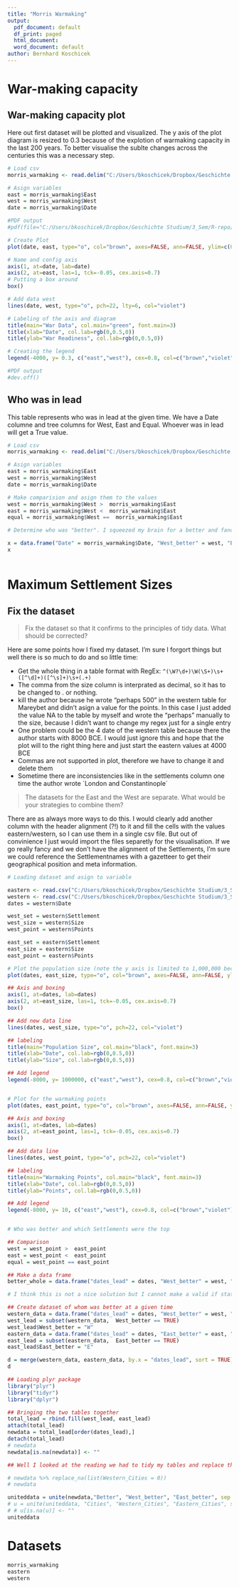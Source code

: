 ```yaml
---
title: "Morris Warmaking"
output:
  pdf_document: default
  df_print: paged
  html_document:
  word_document: default
author: Bernhard Koschicek
---
```

# War-making capacity 

## War-making capacity plot

Here out first dataset will be plotted and visualized. The y axis of the plot diagram is resized to 0.3 because of the explotion of warmaking capacity in the last 200 years. To better visualise the sublte changes across the centuries this was a necessary step. 

```r
# Load csv
morris_warmaking <- read.delim("C:/Users/bkoschicek/Dropbox/Geschichte Studium/3_Sem/R-repo/03/morris_warmaking.csv")

# Asign variables
east = morris_warmaking$East
west = morris_warmaking$West
date = morris_warmaking$Date

#PDF output
#pdf(file="C:/Users/bkoschicek/Dropbox/Geschichte Studium/3_Sem/R-repo/03/figure.pdf", height=3.5, width=5)

# Create Plot
plot(date, east, type="o", col="brown", axes=FALSE, ann=FALSE, ylim=c(0,0.3))

# Name and config axis
axis(1, at=date, lab=date)
axis(2, at=east, las=1, tck=-0.05, cex.axis=0.7)
# Putting a box around 
box()

# Add data west
lines(date, west, type="o", pch=22, lty=6, col="violet")

# Labeling of the axis and diagram
title(main="War Data", col.main="green", font.main=3)
title(xlab="Date", col.lab=rgb(0,0.5,0))
title(ylab="War Readiness", col.lab=rgb(0,0.5,0))

# Creating the legend
legend(-4000, y= 0.3, c("east","west"), cex=0.8, col=c("brown","violet"), pch=21:22, lty=1:2)

#PDF output
#dev.off()
```

## Who was in lead 

This table represents who was in lead at the given time. We have a Date columne and tree columns for West, East and Equal. Whoever was in lead will get a True value.

```r
# Load csv
morris_warmaking <- read.delim("C:/Users/bkoschicek/Dropbox/Geschichte Studium/3_Sem/R-repo/03/morris_warmaking.csv")

# Asign variables
east = morris_warmaking$East
west = morris_warmaking$West
date = morris_warmaking$Date

# Make comparision and asign them to the values
west = morris_warmaking$West >  morris_warmaking$East
east = morris_warmaking$West <  morris_warmaking$East
equal = morris_warmaking$West ==  morris_warmaking$East

# Determine who was "better". I squeezed my brain for a better and fancy solution, but hours of thinking were pointless, so here is the simply not beautyful solution, I'm sorry. 

x = data.frame("Date" = morris_warmaking$Date, "West_better" = west, "East_better" = east,  "Equal" = equal)
x



```

# Maximum Settlement Sizes 

## Fix the dataset

> Fix the dataset so that it confirms to the principles of tidy data. What should be corrected?

Here are some points how I fixed my dataset. I'm sure I forgort things but well there is so much to do and so little time: 

* Get the whole thing in a table format with RegEx: `^(\W?\d+)\W(\S+)\s+([^\d]+)([^\s]+)\s+(.+)`
* The comma from the size column is interprated as decimal, so it has to be changed to . or nothing. 
* kill the author because he wrote "perhaps 500" in the western table for Mareybet and didn't asign a value for the points. In this case I just added the value NA to the table by myself and wrote the "perhaps" manually to the size, because I didn't want to change my regex just for a single entry
* One problem could be the 4 date of the western table because there the author starts with 8000 BCE. I would just ignore this and hope that the plot will to the right thing here and just start the eastern values at 4000 BCE 
* Commas are not supported in plot, therefore we have to change it and delete them
* Sometime there are inconsistencies like in the settlements column one time the author wrote ´London and Constantinople´ 

>The datasets for the East and the West are separate. What would be your strategies to combine them?

There are as always more ways to do this. I would clearly add another column with the header alignment (?!) to it and fill the cells with the values eastern/western, so I can use them in a single csv file. But out of convinience I just would import the files separetly for the visualisation. If we go really fancy and we don't have the alignment of the Settlements, I'm sure we could reference the Settlementnames with a gazetteer to get their geographical position and meta information. 


```r
# Loading dataset and asign to variable

eastern <- read.csv("C:/Users/bkoschicek/Dropbox/Geschichte Studium/3_Sem/R-repo/03/settlements/morris_settlement_eastern.csv", sep=";")
western <- read.csv("C:/Users/bkoschicek/Dropbox/Geschichte Studium/3_Sem/R-repo/03/settlements/morris_settlement_western.csv", sep=";")
dates = western$Date

west_set = western$Settlement
west_size = western$Size
west_point = western$Points

east_set = eastern$Settlement
east_size = eastern$Size
east_point = eastern$Points

# Plot the population size (note the y axis is limited to 1,000,000 because of the population growth)
plot(dates, east_size, type="o", col="brown", axes=FALSE, ann=FALSE, ylim=c(0,1000000))

## Axis and boxing
axis(1, at=dates, lab=dates)
axis(2, at=east_size, las=1, tck=-0.05, cex.axis=0.7)
box()

## Add new data line
lines(dates, west_size, type="o", pch=22, col="violet")

## labeling
title(main="Population Size", col.main="black", font.main=3)
title(xlab="Date", col.lab=rgb(0,0.5,0))
title(ylab="Size", col.lab=rgb(0,0.5,0))

## Add legend
legend(-8000, y= 1000000, c("east","west"), cex=0.8, col=c("brown","violet"), pch=21:22, lty=1:2)


# Plot for the warmaking points
plot(dates, east_point, type="o", col="brown", axes=FALSE, ann=FALSE, ylim=c(0,10))

## Axis and boxing
axis(1, at=dates, lab=dates)
axis(2, at=east_point, las=1, tck=-0.05, cex.axis=0.7)
box()

## Add data line
lines(dates, west_point, type="o", pch=22, col="violet")

## labeling
title(main="Warmaking Points", col.main="black", font.main=3)
title(xlab="Date", col.lab=rgb(0,0.5,0))
title(ylab="Points", col.lab=rgb(0,0.5,0))

## Add legend
legend(-8000, y= 10, c("east","west"), cex=0.8, col=c("brown","violet"), pch=21:22, lty=1:2)


# Who was better and which Settlements were the top

## Comparison
west = west_point >  east_point
east = west_point <  east_point
equal = west_point == east_point

## Make a data frame
better_whole = data.frame("dates_lead" = dates, "West_better" = west, "East_better" = east,  "Equal" = equal, "Western_Cities" = west_set, "Eastern_Cities" = east_set)

# I think this is not a nice solution but I cannot make a valid if statement in a for each with data frames... this is frustrating... 

## Create dataset of whom was better at a given time 
western_data = data.frame("dates_lead" = dates, "West_better" = west, "Western_Cities" = west_set)
west_lead = subset(western_data,  West_better == TRUE)
west_lead$West_better = "W"
eastern_data = data.frame("dates_lead" = dates, "East_better" = east, "Eastern_Cities" = east_set)
east_lead = subset(eastern_data,  East_better == TRUE)
east_lead$East_better = "E"

d = merge(western_data, eastern_data, by.x = "dates_lead", sort = TRUE)
d

## Loading plyr package
library("plyr")
library("tidyr")
library("dplyr")

## Bringing the two tables together
total_lead = rbind.fill(west_lead, east_lead)
attach(total_lead)
newdata = total_lead[order(dates_lead),]
detach(total_lead)
# newdata
newdata[is.na(newdata)] <- ""

## Well I looked at the reading we had to tidy my tables and replace the NAs with an empty string to `unite` the datasets, since unite strangely doesn't kill NAs. So I found in the reading the replace_na function, sounded nice, but even the test code at the r documentation worked! ( https://www.rdocumentation.org/packages/tidyr/versions/0.8.3/topics/replace_na ) So I have no idea how to change NAs in fctr to an empty string. I searched a lot and tried a lot, but nothing changed really. At least some fishy code `newdata[is.na(newdata)] <- ""` worked on the chr data. 

# newdata %>% replace_na(list(Western_Cities = 0))
# newdata

uniteddata = unite(newdata,"Better", "West_better", "East_better", sep = "", remove = TRUE)
# u = unite(uniteddata, "Cities", "Western_Cities", "Eastern_Cities", sep = "", remove = TRUE)
# # u[is.na(u)] <- ""
uniteddata


```

# Datasets

```r
morris_warmaking
eastern
western
```